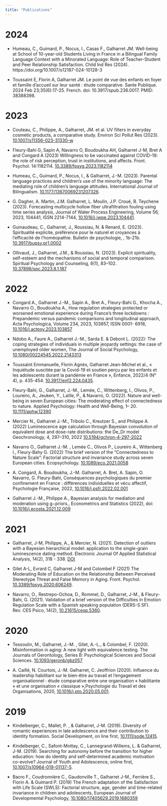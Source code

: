 ```yaml
---
title: "Publications"
---
```


# 2024

-   Humeau, C., Guimard, P., Nocus, I., Casas F., Galharret JM. Well-being at School of 10-year-old Students Living in France in a Bilingual Family Language Context with a Minorated Language: Role of Teacher-Student and Peer Relationship Satisfaction. Child Ind Res (2024). https://doi.org/10.1007/s12187-024-10128-3

-   Toussaint E, Florin A, Galharret JM. Le point de vue des enfants en foyer et famille d'accueil sur leur santé : étude comparative. Sante Publique. 2024 Feb 23;35(6):17-25. French. doi: 10.3917/spub.236.0017. PMID: 38388398.

# 2023

-   Couteau, C., Philippe, A., Galharret, JM. et al. UV filters in everyday cosmetic products, a comparative study. Environ Sci Pollut Res (2023). [10.1007/s11356-023-31330-w](https://doi.org/10.1007/s11356-023-31330-w)

-   Fleury-Bahi G, Sapin A, Navarro O, Boudoukha AH, Galharret J-M, Bret A and Congard A (2023) Willingness to be vaccinated against COVID-19: the role of risk perception, trust in institutions, and affects. Front. Psychol. 14:1182114. [10.3389/fpsyg.2023.1182114](https://doi.org/10.3389/fpsyg.2023.1182114)

-   Humeau, C., Guimard, P., Nocus, I., & Galharret, J.-M. (2023). Parental language practices and children's use of the minority language: The mediating role of children's language attitudes. International Journal of Bilingualism. [10.1177/13670069231207326](https://doi.org/10.1177/13670069231207326).

-   G. Dagher, A. Martin, J.M. Galharret, L. Moulin, J.P. Croué, B. Teychene (2023). Forecasting multicycle hollow fiber ultrafiltration fouling using time series analysis, Journal of Water Process Engineering, Volume 56, 2023, 104441, ISSN 2214-7144, [10.1016/j.jwpe.2023.104441](https://doi.org/10.1016/j.jwpe.2023.104441).

-   Guinaudeau, C., Galharret, J., Roussiau, N. & Renard, E. (2023). Spiritualité explicite, préférence pour le naturel et croyances à l'efficacité de l'homéopathie. Bulletin de psychologie, , 1b-21b. [10.3917/bupsy.pr1.0002](https://doi.org/10.3917/bupsy.pr1.0002)

-   Ollivaud, J., Galharret, J.M., & Roussiau, N. (2023). Explicit spirituality, self-esteem and the mechanisms of social and temporal comparison. Spiritual Psychology and Counseling, 8(1), 83--102. [10.37898/spc.2023.8.1.187](https://doi.org/10.37898/spc.2023.8.1.187)

# 2022

-   Congard A., Galharret J.-M., Sapin A., Bret A., Fleury-Bahi G., Khocha A., Navarro O., Boudoukha A., How regulation strategies protected or worsened emotional experience during France's three lockdowns : Prepandemic versus pandemic comparisons and longitudinal approach, Acta Psychologica, Volume 234, 2023, 103857, ISSN 0001- 6918, [10.1016/j.actpsy.2023.103857](https://doi.org/10.1016/j.actpsy.2023.103857)

-   Ndobo A., Faure A., Galharret J.-M., Sarda E. & Debont L. (2022): The coping strategies of individuals in multiple jeopardy settings: the case of unemployed older women, The Journal of Social Psychology, [10.1080/00224545.2022.2143313](https://doi.org/10.1080/00224545.2022.2143313)

-   Toussaint Emmanuelle, Florin Agnès, Galharret Jean-Michel et al., « Inquiétude suscitée par la Covid-19 et soutien perçu par les enfants et les adolescents durant la pandémie en France », Enfance, 2022/4 (N° 4), p. 435-454. [10.3917/enf2.224.0435](https://doi.org/10.3917/enf2.224.0435).

-   Fleury-Bahi, G., Galharret, J.-M., Lemée, C., Wittenberg, I., Olivos, P., Loureiro, A., Jeuken, Y., Laïlle, P., & Navarro, O. (2022). Nature and well-being in seven European cities: The moderating effect of connectedness to nature. Applied Psychology: Health and Well-Being, 1-- 20. [10.1111/aphw.12390](https://doi.org/10.1111/aphw.12390)

-   Mercier N., Galharret J.-M., Tribolo C., Kreutzer S., and Philippe A. (2022) Luminescence age calculation through Bayesian convolution of equivalent dose and dose-rate distributions: the De_Dr model Geochronology, 4, 297--310, 2022 [10.5194/gchron-4-297-2022](https://doi.org/10.5194/gchron-4-297-2022)

-   Navarro O., Galharret J.-M. , Lemée C., Olivos P., Loureiro A., Wittenberg I., Fleury-Bahy G. (2022) The brief version of the "Connectedness to Nature Scale": Factorial structure and invariance study across seven European cities. Ecopsychology. [10.1089/eco.2021.0058](https://doi.org/10.1089/eco.2021.0058)

-   A. Congard, A. Boudoukha, J.-M. Galharret, A. Bret, A. Sapin, O. Navarro, G. Fleury-Bahi, Conséquences psychologiques du premier confinement en France : différences individuelles et vécu affectif, Psychologie Française, 2022, [10.1016/j.psfr.2022.02.001](https://doi.org/10.1016/j.psfr.2022.02.001)

-   Galharret J.-M., Philippe A., Bayesian analysis for mediation and moderation using g−priors., Econometrics and Statistics (2022), doi: [10.1016/j.ecosta.2021.12.009](https://doi.org/10.1016/j.ecosta.2021.12.009)

# 2021

-   Galharret, J-M, Philippe, A., & Mercier, N. (2021). Detection of outliers with a Bayesian hierarchical model: application to the single-grain luminescence dating method. Electronic Journal Of Applied Statistical Analysis, 14(2), 318 - 338. [DOI](http://siba-ese.unisalento.it/index.php/ejasa/article/view/22661)

-   Gilet A-L, Evrard C, Galharret J-M and Colombel F (2021) The Moderating Role of Education on the Relationship Between Perceived Stereotype Threat and False Memory in Aging. Front. Psychol. [10.3389/fpsyg.2020.606249](https://doi.org/10.3389/fpsyg.2020.606249).

-   Navarro, O., Restrepo-Ochoa, D., Rommel, D., Galharret, J-M., & Fleury-Bahi, G. (2021). Validation of a brief version of the Difficulties in Emotion Regulation Scale with a Spanish speaking population (DERS-S SF). Rev. CES Psico, 14(2), [10.21615/cesp.5360](https://doi.org/10.21615/cesp.5360).

# 2020

-   Tessoulin, M., Galharret, J.-M. , Gilet, A.-L., & Colombel, F. (2020). Misinformation in aging: A new light with equivalence testing. The Journals of Gerontology, Series B: Psychological Sciences and Social Sciences. [10.1093/geronb/gbz057](https://doi.org/10.1093/geronb/gbz057)

-   A. Caillé, N. Courtois, J.-M. Galharret, C. Jeoffrion (2020). Influence du leadership habilitant sur le bien-être au travail et l'engagement organisationnel : étude comparative entre une organisation « habilitante » et une organisation « classique »,Psychologie du Travail et des Organisations, 2020, [10.1016/j.pto.2020.05.001](https://doi.org/10.1016/j.pto.2020.05.001).

# 2019

-   Kindelberger, C., Mallet, P. , & Galharret, J-M. (2019). Diversity of romantic experiences in late adolescence and their contribution to identity formation. Social Development, on line first, [10.1111/sode.12415](https://doi.org/10.1111/sode.12415).

-   Kindelberger, C., Safont-Mottay, C., Lannegrand-Willems, L. & Galharret, J-M. (2019). Searching for autonomy before the transition for higher education: how do identity and self-determined academic motivation co-evolve? Journal of Youth and Adolescence, online first, [10.1007/s10964-019-01137-5](https://doi.org/10.1007/s10964-019-01137-5).

-   Bacro F., Coudronnière C., Gaudonville T., Galharret J-M., Ferrière S., Florin A. & Guimard P. (2019) The French adaptation of the Satisfaction with Life Scale (SWLS): Factorial structure, age, gender and time-related invariance in children and adolescents, European Journal of Developmental Psychology, [10.1080/17405629.2019.1680359](https://doi.org/10.1080/17405629.2019.1680359)
